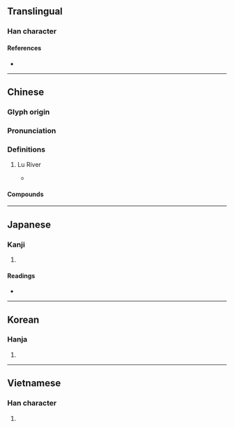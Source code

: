{{character info/new}}
{{also|泸}}
==Translingual==

===Han character===
{{Han char|rn=85|rad=水|as=16|sn=19|four=31117|canj=EYPT|ids=⿰氵盧}}

====References====
* {{Han ref|kx=0659.420|dkj=18646|dj=1069.200|hdz=31783.090|uh=7018|ud=28696|bh=C379|bd=50041}}

----

==Chinese==
{{zh-forms|s=泸}}

===Glyph origin===
{{Han etym}}

===Pronunciation===
{{zh-pron
|m=lú
|c=lou4
|mc=y
|oc=y
|cat=pn
}}

===Definitions===
{{zh-hanzi}}

# {{zh-div|水}} Lu River {{gloss|ancient name of the lower reaches of the {{w|Yalong River}} and the part where the {{w|Jinsha River}} meets the Yalong}}
#* {{zh-x|^昆明 城，在 ^東-瀘 之 西，去 ^龍口 十六 日 程。|The city of Kunming is west of the Eastern '''Lu''', some 16 days' journey from Long​kou.|CL|ref={{RQ:Manshu|6|Kūn​míng​ City (昆明城)|9}}}}

====Compounds====
{{zh-der|瀘水}}

----

==Japanese==

===Kanji===
{{ja-kanji|grade=|rs=水16}}

# {{defn|lang=ja|sort=水16}}

====Readings====
* {{ja-readings|on=[[ろ]] (ro)|kun=}}

----

==Korean==

===Hanja===
{{ko-hanja|hangeul=[[로]]>[[노]]|eumhun=|rv=ro>no|mr=ro>no|y=lo>no}}

# {{defn|lang=ko|sort=水16}}

----

==Vietnamese==

===Han character===
{{vi-readings|rs=水16| hanviet = lư}}

# {{defn|lang=vi|sort=水16}}